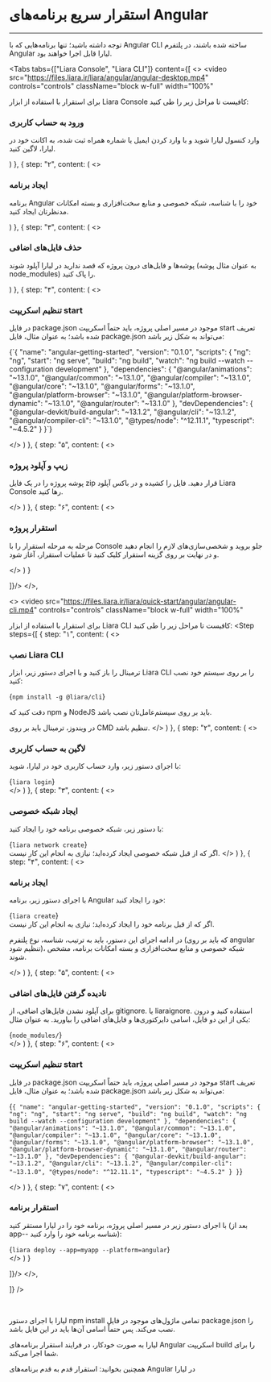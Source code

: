 
<Layout>

# استقرار سریع برنامه‌های Angular
<hr className="mb-2" />

توجه داشته باشید؛ تنها برنامه‌هایی که با <Important>Angular CLI</Important> ساخته شده باشند، در پلتفرم Angular لیارا قابل اجرا خواهند بود.

<Tabs 
  tabs={["Liara Console", "Liara CLI"]} 
  content={[
  <>
  <video
  src="https://files.liara.ir/liara/angular/angular-desktop.mp4"
  controls="controls"
  className="block w-full"
  width="100%"
  ></video>
  <div className="h-2" />
  برای استقرار با استفاده از ابزار <Link className="blue-link" href="../../../references/liara-console/about">Liara Console</Link> کافیست تا مراحل زیر را طی کنید:
  <Step  steps={[
{
  step: "۱",
  content: (
  <>
    <h3>ورود به حساب کاربری</h3>   
    <p>وارد <Link className="blue-link" href="https://console.liara.ir">کنسول لیارا</Link> شوید و با وارد کردن ایمیل یا شماره همراه ثبت شده، به اکانت خود در لیارا، لاگین کنید.</p>
  </>
  )
  },
  {
  step: "۲",
  content: (
  <>
    <h3>ایجاد برنامه</h3>
    <p>برنامه Angular خود را با شناسه، <Link className="blue-link" href="../details/private-network">شبکه خصوصی</Link> و <Link className="blue-link" href="../details/plans/about">منابع سخت‌افزاری و بسته امکانات</Link> مدنظرتان ایجاد کنید.</p>
  </>
  )
  },
  {
  step: "۳",
  content: (
  <>
    <h3>حذف فایل‌های اضافی</h3>
    <p>پوشه‌ها و فایل‌های درون پروژه که قصد ندارید در لیارا آپلود شوند (به عنوان مثال پوشه node_modules) را پاک کنید.</p>  
  </>
  )
  },
  {
  step: "۴",
  content: (
  <>
    <h3>تنظیم اسکریپت start</h3>
    <p>در فایل <Important>package.json</Important> موجود در مسیر اصلی پروژه، باید حتماً اسکریپت <Important>start</Important> تعریف شده باشد؛  به عنوان مثال، فایل <Important>package.json</Important> می‌تواند به شکل زیر باشد:</p>
    <div className="h-2" />
    <div dir='ltr'>
    <Highlight className="json">
      {`{
  "name": "angular-getting-started",
  "version": "0.1.0",
  "scripts": {
    "ng": "ng",
    "start": "ng serve",
    "build": "ng build",
    "watch": "ng build --watch --configuration development"
  },
  "dependencies": {
    "@angular/animations": "~13.1.0",
    "@angular/common": "~13.1.0",
    "@angular/compiler": "~13.1.0",
    "@angular/core": "~13.1.0",
    "@angular/forms": "~13.1.0",
    "@angular/platform-browser": "~13.1.0",
    "@angular/platform-browser-dynamic": "~13.1.0",
    "@angular/router": "~13.1.0"
  },
  "devDependencies": {
    "@angular-devkit/build-angular": "~13.1.2",
    "@angular/cli": "~13.1.2",
    "@angular/compiler-cli": "~13.1.0",
    "@types/node": "^12.11.1",
    "typescript": "~4.5.2"
  }
}`}
    </Highlight>
    </div>
    <div className="h-2" />
  
  </>
  )
  },
  {
  step: "۵",
  content: (
  <>
    <h3>زیپ و آپلود پروژه</h3>
    <p>پوشه پروژه را در یک فایل <Important>zip</Important> قرار دهید. فایل را کشیده و در باکس آپلود Liara Console رها کنید.</p>
  </>
  )
  },
  {
  step: "۶",
  content: (
  <>
    <h3>استقرار پروژه</h3>
    <p>مرحله به مرحله استقرار را با Console جلو بروید و شخصی‌سازی‌های لازم را انجام دهید و در نهایت بر روی گزینه استقرار کلیک کنید تا عملیات استقرار، آغاز شود. </p>
  </>
  )
  }

]}/>
  </>,

  <>
  <video
  src="https://files.liara.ir/liara/quick-start/angular/angular-cli.mp4"
  controls="controls"
  className="block w-full"
  width="100%"
  ></video>
  <div className="h-2" />

  برای استقرار با استفاده از ابزار <Link className="blue-link" href="../../../references/liara-cli/about">Liara CLI</Link> کافیست تا مراحل زیر را طی کنید:
  <Step  steps={[
{
  step: "۱",
  content: (
  <>
    <h3>نصب Liara CLI</h3>
    <p>ترمینال را باز کنید و با اجرای دستور زیر، ابزار Liara CLI را بر روی سیستم خود نصب کنید:</p>
    <div dir='ltr'>
      <Highlight className="bash">
        {`npm install -g @liara/cli`}
      </Highlight>
    </div>
    <div className="h-2" />
    <Alert variant="info">
    <p>
    دقت کنید که <Link className="blue-link" href="https://nodejs.org">npm و NodeJS</Link> باید بر روی سیستم‌عامل‌تان نصب باشد.
    </p>
    </Alert>
    <div className="h-2" />
    <Alert variant="warning">در ویندوز، ترمینال باید بر روی CMD تنظیم باشد.</Alert>
  </>
  )
  },
  {
  step: "۲",
  content: (
  <>
    <h3>لاگین به حساب کاربری</h3>
    <p>با اجرای دستور زیر، وارد حساب کاربری خود در لیارا، شوید:</p>
    <div dir='ltr'>
      <Highlight className="bash">
        {`liara login`}
      </Highlight>
    </div>
  </>
  )
  },
  {
  step: "۳",
  content: (
  <>
    <h3>ایجاد شبکه خصوصی</h3>
    <p>با دستور زیر، <Link className="blue-link" href="../details/private-network">شبکه خصوصی</Link> برنامه خود را ایجاد کنید:</p>
    <div dir='ltr'>
      <Highlight className="bash">
        {`liara network create`}
      </Highlight>
    </div>
    <div className="h-2" />
    <Alert variant="info">اگر که از قبل شبکه خصوصی ایجاد کرده‌اید؛ نیازی به انجام این کار نیست.</Alert>
  </>
  )
  },
  {
  step: "۴",
  content: (
  <>
    <h3>ایجاد برنامه</h3>
    <p>با اجرای دستور زیر، برنامه Angular خود را ایجاد کنید:</p>
    <div dir='ltr'>
    <Highlight className="bash">
      {`liara create`}
    </Highlight>
    </div>
    <div className="h-2" />
    <Alert variant="info">اگر که از قبل برنامه خود را ایجاد کرده‌اید؛ نیازی به انجام این کار نیست.</Alert>
    <p>در ادامه اجرای این دستور، باید به ترتیب، شناسه، نوع پلتفرم (که باید بر روی angular تنظیم شود)، شبکه خصوصی و <Link className="blue-link" href="../details/plans/about">منابع سخت‌افزاری و بسته امکانات برنامه</Link>، مشخص شوند.</p>
  </>
  )
  },
  {
  step: "۵",
  content: (
  <>
    <h3>نادیده گرفتن فایل‌های اضافی</h3>
    <p>برای آپلود نشدن فایل‌های اضافی، از <Important>gitignore.</Important> یا <Important>liaraignore.</Important> استفاده کنید و درون یکی از این دو فایل، اسامی دایرکتوری‌ها و فایل‌های اضافی را بیاورید. به عنوان مثال:</p>
    <div dir='ltr'>
    <Highlight className="gitignore">
      {`node_modules/`}
    </Highlight>
    </div>
  </>
  )
  },
  {
  step: "۶",
  content: (
  <>
    <h3>تنظیم اسکریپت start</h3>
    <p>در فایل <Important>package.json</Important> موجود در مسیر اصلی پروژه، باید حتماً اسکریپت <Important>start</Important> تعریف شده باشد؛  به عنوان مثال، فایل <Important>package.json</Important> می‌تواند به شکل زیر باشد:</p>
    <div className="h-2" />
    <div dir='ltr'>
    <Highlight className="json">
      {`{
  "name": "angular-getting-started",
  "version": "0.1.0",
  "scripts": {
    "ng": "ng",
    "start": "ng serve",
    "build": "ng build",
    "watch": "ng build --watch --configuration development"
  },
  "dependencies": {
    "@angular/animations": "~13.1.0",
    "@angular/common": "~13.1.0",
    "@angular/compiler": "~13.1.0",
    "@angular/core": "~13.1.0",
    "@angular/forms": "~13.1.0",
    "@angular/platform-browser": "~13.1.0",
    "@angular/platform-browser-dynamic": "~13.1.0",
    "@angular/router": "~13.1.0"
  },
  "devDependencies": {
    "@angular-devkit/build-angular": "~13.1.2",
    "@angular/cli": "~13.1.2",
    "@angular/compiler-cli": "~13.1.0",
    "@types/node": "^12.11.1",
    "typescript": "~4.5.2"
  }
}`}
    </Highlight>
    </div>
    <div className="h-2" />
  
  </>
  )
  },
  {
  step: "۷",
  content: (
  <>
    <h3>استقرار برنامه</h3>
    <p>با اجرای دستور زیر در مسیر اصلی پروژه، برنامه خود را  در لیارا مستقر کنید (بعد از <Important>app--</Important> شناسه برنامه خود را وارد کنید):</p>
    <div className="h-2" />
    <div dir='ltr'>
    <Highlight className="bash">
      {`liara deploy --app=myapp --platform=angular`}
    </Highlight>
    </div>
  </>
  )
  }

]}/>
  </>,

]} 
/>

<br/>   
<Alert variant="info">
<p>
لیارا با اجرای دستور <Important>npm install</Important> تمامی ماژول‌های موجود در فایل <Important>package.json</Important> را نصب می‌کند. پس حتماً اسامی آن‌ها باید در این فایل باشد.
</p>
</Alert>
<div className="h-1" />

<Alert variant="info">
<p>
لیارا به صورت خودکار، در فرایند استقرار برنامه‌های Angular اسکریپت <Important>build</Important> را برای شما اجرا می‌کند.
</p>
</Alert>
<div className="h-1" />

<Alert variant="success">
<p>
همچنین بخوانید: <Link className="blue-link" href="./how-tos/create-app">استقرار قدم به قدم برنامه‌های Angular در لیارا</Link>
</p>
</Alert>
</Layout>